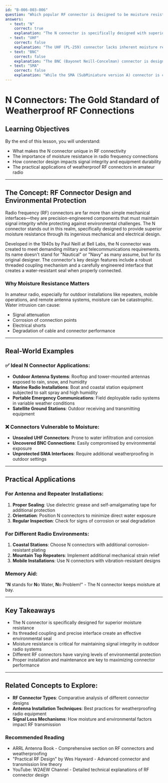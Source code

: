 ```yaml
---
id: "B-006-003-006"
question: "Which popular RF connector is designed to be moisture resistant?"
answers:
  - text: "N"
    correct: true
    explanation: "The N connector is specifically designed with superior moisture resistance, featuring a robust weatherproof design that makes it ideal for outdoor and marine applications. Its threaded coupling mechanism and sealed interface provide excellent environmental protection, preventing water ingress and maintaining signal integrity in challenging conditions like marine environments, outdoor antenna installations, and portable radio operations."
  - text: "UHF"
    correct: false
    explanation: "The UHF (PL-259) connector lacks inherent moisture resistance and is actually quite vulnerable to environmental conditions. While popular in amateur radio, it requires additional sealing methods like dielectric grease or heat-shrink tubing to prevent water penetration, making it less suitable for direct outdoor exposure compared to the N connector."
  - text: "BNC"
    correct: false
    explanation: "The BNC (Bayonet Neill-Concelman) connector is designed for quick connection and disconnection but does not offer significant moisture resistance. Its bayonet-style coupling provides mechanical simplicity but lacks the environmental sealing necessary for outdoor or marine applications."
  - text: "SMA"
    correct: false
    explanation: "While the SMA (SubMiniature version A) connector is compact and widely used, particularly in handheld and portable equipment, it does not inherently provide robust moisture resistance. Standard SMA connectors require additional weatherproofing for outdoor use."
---
```


# N Connectors: The Gold Standard of Weatherproof RF Connections

## Learning Objectives
By the end of this lesson, you will understand:
- What makes the N connector unique in RF connectivity
- The importance of moisture resistance in radio frequency connections
- How connector design impacts signal integrity and equipment durability
- The practical applications of weatherproof RF connectors in amateur radio

---

## The Concept: RF Connector Design and Environmental Protection

Radio frequency (RF) connectors are far more than simple mechanical interfaces—they are precision-engineered components that must maintain signal integrity while protecting against environmental challenges. The N connector stands out in this realm, specifically designed to provide superior moisture resistance through its ingenious mechanical and electrical design.

Developed in the 1940s by Paul Neill at Bell Labs, the N connector was created to meet demanding military and telecommunications requirements. Its name doesn't stand for "Nautical" or "Navy" as many assume, but for its original designer. The connector's key design features include a robust threaded coupling mechanism and a carefully engineered interface that creates a water-resistant seal when properly connected.

### Why Moisture Resistance Matters

In amateur radio, especially for outdoor installations like repeaters, mobile operations, and remote antenna systems, moisture can be catastrophic. Water intrusion can cause:
- Signal attenuation
- Corrosion of connection points
- Electrical shorts
- Degradation of cable and connector performance

---

## Real-World Examples

### ✅ Ideal N Connector Applications:
- **Outdoor Antenna Systems**: Rooftop and tower-mounted antennas exposed to rain, snow, and humidity
- **Marine Radio Installations**: Boat and coastal station equipment subjected to salt spray and high humidity
- **Portable Emergency Communications**: Field deployable radio systems in variable weather conditions
- **Satellite Ground Stations**: Outdoor receiving and transmitting equipment

### ❌ Connectors Vulnerable to Moisture:
- **Unsealed UHF Connectors**: Prone to water infiltration and corrosion
- **Uncovered BNC Connections**: Easily compromised by environmental exposure
- **Unprotected SMA Interfaces**: Require additional weatherproofing in outdoor settings

---

## Practical Applications

### For Antenna and Repeater Installations:
1. **Proper Sealing**: Use dielectric grease and self-amalgamating tape for additional protection
2. **Orientation**: Position N connectors to minimize direct water exposure
3. **Regular Inspection**: Check for signs of corrosion or seal degradation

### For Different Radio Environments:
1. **Coastal Stations**: Choose N connectors with additional corrosion-resistant plating
2. **Mountain Top Repeaters**: Implement additional mechanical strain relief
3. **Mobile Installations**: Use N connectors with vibration-resistant designs

### Memory Aid:
"**N** stands for **N**o Water, **N**o Problem!" - The N connector keeps moisture at bay.

---

## Key Takeaways

- The N connector is specifically designed for superior moisture resistance
- Its threaded coupling and precise interface create an effective environmental seal
- Moisture resistance is critical for maintaining signal integrity in outdoor radio systems
- Different RF connectors have varying levels of environmental protection
- Proper installation and maintenance are key to maximizing connector performance

---

## Related Concepts to Explore:
- **RF Connector Types**: Comparative analysis of different connector designs
- **Antenna Installation Techniques**: Best practices for weatherproofing radio equipment
- **Signal Loss Mechanisms**: How moisture and environmental factors impact RF transmission

### Recommended Reading
- ARRL Antenna Book - Comprehensive section on RF connectors and weatherproofing
- "Practical RF Design" by Wes Hayward - Advanced connector and transmission line theory
- YouTube: W2AEW Channel - Detailed technical explanations of RF connector design